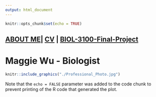 ```yaml
---
output: html_document
---
```


```r
knitr::opts_chunk$set(echo = TRUE)
```

## [ABOUT ME](./About_Me.html)| [CV](./CV.pdf) | [BIOL-3100-Final-Project](./Biol_3100_Final_Project.html)

# **Maggie Wu - Biologist** #

```r
knitr::include_graphics("./Professional_Photo.jpg")
```


Note that the `echo = FALSE` parameter was added to the code chunk to prevent printing of the R code that generated the plot.